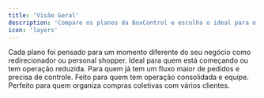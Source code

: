 ```yaml
---
title: 'Visão Geral'
description: 'Compare os planos da BoxControl e escolha o ideal para o seu negócio'
icon: 'layers'
---
```


<Note icon="info">
Cada plano foi pensado para um momento diferente do seu negócio como redirecionador ou personal shopper.
</Note>

<CardGroup cols={2}>
  <Card title="Plano Pequeno" icon="circle-small" href="/faq/planos/plano-pequeno">
    Ideal para quem está começando ou tem operação reduzida.
  </Card>
  <Card title="Plano Médio" icon="circle" href="/faq/planos/plano-medio">
    Para quem já tem um fluxo maior de pedidos e precisa de controle.
  </Card>
  <Card title="Plano Grande" icon="circle-dot" href="/faq/planos/plano-grande">
    Feito para quem tem operação consolidada e equipe.
  </Card>
  <Card title="Grupo de Compras" icon="users" href="/faq/planos/plano-grupo-de-compras">
    Perfeito para quem organiza compras coletivas com vários clientes.
  </Card>
</CardGroup>
